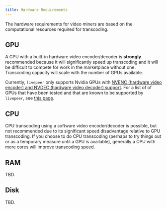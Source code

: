 ```yaml
---
title: Hardware Requirements
---
```


The hardware requirements for video miners are based on the computational
resources required for transcoding.

## GPU

A GPU with a built-in hardware video encoder/decoder is **strongly** recommended
because it will significantly speed up transcoding and it will be difficult to
compete for work in the marketplace without one. Transcoding capacity will scale
with the number of GPUs available.

Currently, `livepeer` only supports Nvidia GPUs with
[NVENC (hardware video encoder) and NVDEC (hardware video decoder) support](https://developer.nvidia.com/video-encode-and-decode-gpu-support-matrix-new).
For a list of of GPUs that have been tested and that are known to be supported
by `livepeer`, see [this page](/references/go-livepeer/gpu-support).

## CPU

CPU transcoding using a software video encoder/decoder is possible, but not
recommended due to its significant speed disadvantage relative to GPU
transcoding. If you choose to do CPU transcoding (perhaps to try things out or
as a temporary measure until a GPU is available), generally a CPU with more
cores will improve transcoding speed.

## RAM

TBD.

## Disk

TBD.
